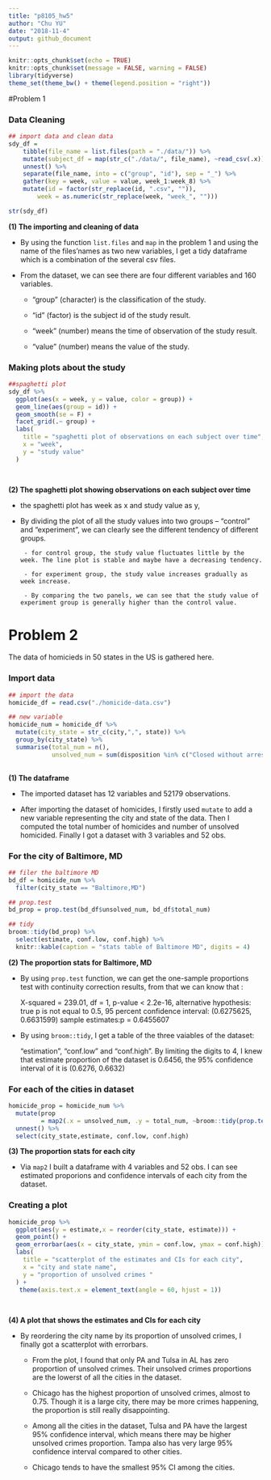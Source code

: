 ```yaml
---
title: "p8105_hw5"
author: "Chu YU"
date: "2018-11-4"
output: github_document
---
```


```r
knitr::opts_chunk$set(echo = TRUE)
knitr::opts_chunk$set(message = FALSE, warning = FALSE)
library(tidyverse)
theme_set(theme_bw() + theme(legend.position = "right"))
```

#Problem 1

### Data Cleaning
```r
## import data and clean data
sdy_df = 
    tibble(file_name = list.files(path = "./data/")) %>% 
    mutate(subject_df = map(str_c("./data/", file_name), ~read_csv(.x))) %>% 
    unnest() %>%
    separate(file_name, into = c("group", "id"), sep = "_") %>% 
    gather(key = week, value = value, week_1:week_8) %>% 
    mutate(id = factor(str_replace(id, ".csv", "")),
        week = as.numeric(str_replace(week, "week_", "")))

str(sdy_df)
```

**(1) The importing and cleaning of data**

- By using the function `list.files` and `map` in the problem 1 and using the name of the files'names as two new variables, I get a tidy dataframe which is a combination of the several csv files.

- From the dataset, we can see there are four different variables and 160 variables.

    - "group" (character) is the classification of the study. 
   
    - "id" (factor) is the subject id of the study result.
   
    - "week" (number) means the time of observation of the study result.
   
    - "value" (number) means the value of the study.
 

### Making plots about the study
```r
##spaghetti plot 
sdy_df %>%
  ggplot(aes(x = week, y = value, color = group)) +
  geom_line(aes(group = id)) +
  geom_smooth(se = F) +
  facet_grid(.~ group) +
  labs(
    title = "spaghetti plot of observations on each subject over time",
    x = "week",
    y = "study value"
  ) 
  
  
```

**(2) The spaghetti plot showing observations on each subject over time**

- the spaghetti plot has week as x and study value as y, 

- By dividing the plot of all the study values into two groups -- "control" and "experiment", we can clearly see the different tendency of different groups.
   
       - for control group, the study value fluctuates little by the week. The line plot is stable and maybe have a decreasing tendency.
   
       - for experiment group, the study value increases gradually as week increase. 
   
       - By comparing the two panels, we can see that the study value of experiment group is generally higher than the control value.


# Problem 2

The data of homicieds in 50 states in the US is gathered here.

### Import data
```r
## import the data
homicide_df = read.csv("./homicide-data.csv") 

## new variable
homicide_num = homicide_df %>%
  mutate(city_state = str_c(city,",", state)) %>%
  group_by(city_state) %>%
  summarise(total_num = n(),
            unsolved_num = sum(disposition %in% c("Closed without arrest", "Open/No arrest")))
 
```

**(1) The dataframe **

- The imported dataset has 12 variables and 52179 observations.

- After importing the dataset of homicides, I firstly used `mutate` to add a new variable representing the city and state of the data. Then I computed the total number of homicides and number of unsolved homicided. Finally I got a dataset with 3 variables and 52 obs.


### For the city of Baltimore, MD

```r
## filer the baltimore MD
bd_df = homicide_num %>%
  filter(city_state == "Baltimore,MD")

## prop.test
bd_prop = prop.test(bd_df$unsolved_num, bd_df$total_num)

## tidy
broom::tidy(bd_prop) %>%
  select(estimate, conf.low, conf.high) %>%
  knitr::kable(caption = "stats table of Baltimore MD", digits = 4)
```

**(2) The proportion stats for Baltimore, MD **

- By using `prop.test` function, we can get the one-sample proportions test with continuity correction results, from that we can know that :

    X-squared = 239.01, df = 1, p-value < 2.2e-16, 
    alternative hypothesis: true p is not equal to 0.5, 
    95 percent confidence interval: (0.6275625, 0.6631599)
    sample estimates:p = 0.6455607

- By using `broom::tidy`, I get a table of the three vaiables of the dataset:

    "estimation", "conf.low" and "conf.high". By limiting the digits to 4, I knew that estimate proportion of the dataset is 0.6456, the 95% confidence interval of it is (0.6276, 0.6632)

### For each of the cities in dataset
```r
homicide_prop = homicide_num %>%
  mutate(prop 
         = map2(.x = unsolved_num, .y = total_num, ~broom::tidy(prop.test(.x,.y)))) %>%
  unnest() %>%
  select(city_state,estimate, conf.low, conf.high) 

```

**(3) The proportion stats for each city **

- Via `map2` I built a dataframe with 4 variables and 52 obs. I can see estimated proporions and confidence intervals of each city from the dataset.

### Creating a plot
```r
homicide_prop %>%
  ggplot(aes(y = estimate,x = reorder(city_state, estimate))) + 
  geom_point() +
  geom_errorbar(aes(x = city_state, ymin = conf.low, ymax = conf.high)) +
  labs(
    title = "scatterplot of the estimates and CIs for each city",
    x = "city and state name",
    y = "proportion of unsolved crimes "
  ) +
   theme(axis.text.x = element_text(angle = 60, hjust = 1))
  
  
```

**(4) A plot that shows the estimates and CIs for each city **

- By reordering the city name by its proportion of unsolved crimes, I finally got a scatterplot with errorbars. 
   
    - From the plot, I found that only PA and Tulsa in AL has zero proportion of unsolved crimes. Their unsolved crimes proportions are the lowerst of all the cities in the dataset.
    
    - Chicago has the highest proportion of unsolved crimes, almost to 0.75. Though it is a large city, there may be more crimes happening, the proportion is still really disappointing.
   
    - Among all the cities in the dataset, Tulsa and PA have the largest 95% confidence interval, which means there may be higher unsolved crimes proportion. Tampa also has very large 95% confidence interval compared to other cities.
   
    - Chicago tends to have the smallest 95% CI among the cities.
